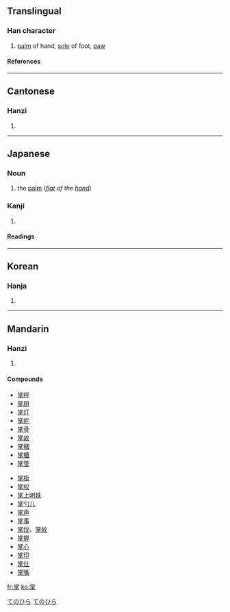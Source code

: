==Translingual==
===Han character===
{{Han char|rn=64|rad=手|as=08|sn=12|four=9050<sub>2</sub>|canj=火月口手 (FBRQ)}}
# [[palm]] of hand, [[sole]] of foot, [[paw]]
====References====
{{Han ref|kx=0437.050|dkj=12248|dj=0786.130|hdz=31889.020|uh=638C|ud=25484|bh=B478|bd=46200}}
----
==Cantonese==
===Hanzi===
{{yue-hanzi|jyut=|y=jeung2}}
# {{defn|Cantonese}}
----
== Japanese ==
===Noun===
[[Category:1000_Japanese_basic_words|てのひら]]
{{ja-noun|k|hira=てのひら|rom=tenohira}}
#the [[palm]] (''[[flat]] of the [[hand]]'')
[[Category:ja:Anatomy|てのひら]]
===Kanji===
{{ja-kanji|grade=|rs=手08}}
# {{defn|Japanese}} 
====Readings====
{{ja-readings|on=[[しょう]] (shō)|kun=[[たなごころ]] (tanagokoro), [[たなそこ]], (tanasoko), [[つかさどる]] (tsukasadoru), [[てのひら]] (tenohira)}}
----

==Korean==
===Hanja===
{{ko-hanja|hangeul=장|eumhun=|rv=jang|mr=chang|y=cang}}
# {{defn|Korean}}
----
==Mandarin==
===Hanzi===
{{cmn-hanzi|pin=[[zhǎng]] (zhang3)|wg=chang<sup>3</sup>}}
# {{defn|Mandarin}}

====Compounds====
{{top}}
*[[掌秤]]
*[[掌厨]]
*[[掌灯]]
*[[掌舵]]
*[[掌骨]]
*[[掌故]]
*[[掌摑]]
*[[掌櫃]]
*[[掌管]]
{{mid}}
*[[掌柜]]
*[[掌权]]
*[[掌上明珠]]
*[[掌勺儿]]
*[[掌声]]
*[[掌事]]
*[[掌纹]]、[[掌紋]]
*[[掌握]]
*[[掌心]]
*[[掌印]]
*[[掌灶]]
*[[掌嘴]]
{{bottoom}}

[[fr:掌]]
[[ko:掌]]